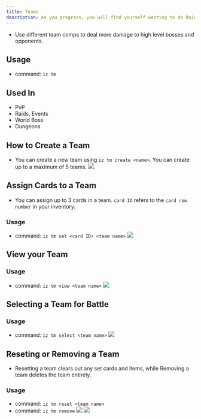 ```yaml
---
title: Teams
description: As you progress, you will find yourself wanting to do Raids as they are more beneficial to get more cards and gold rewards.
---
```


- Use different team comps to deal more damage to high level bosses and opponents.

## Usage
- command: `iz tm`

## Used In
- PvP
- Raids, Events
- World Boss
- Dungeons

## How to Create a Team
- You can create a new team using `iz tm create <name>`. You can create up to a maximum of 5 teams. <img class="rounded-md" src="../images/tm-create.jpg" />

## Assign Cards to a Team
- You can assign up to 3 cards in a team. `card ID` refers to the `card row number` in your inventory.

### Usage
- command: `iz tm set <card ID> <team name>` <img class="rounded-md" src="../images/tm-set.jpg" />

## View your Team
### Usage
- command: `iz tm view <team name>` <img class="rounded-md" src="../images/tm-view1.jpg" />

## Selecting a Team for Battle
### Usage
- command: `iz tm select <team name>` <img class="rounded-md" src="../images/tm-select.jpg" />

## Reseting or Removing a Team
- Resetting a team clears out any set cards and items, while Removing a team deletes the team entirely.

### Usage
- command: `iz tm reset <team name>`
- command: `iz tm remove`
<img class="rounded-md" src="../images/tm-reset.jpg" /> <img class="rounded-md" src="../images/tm-remove.jpg" />

<CardGroup cols="3">
<Card title="Raids" href="/raids/raids" horizontal icon="thumbtack" />
</CardGroup>
